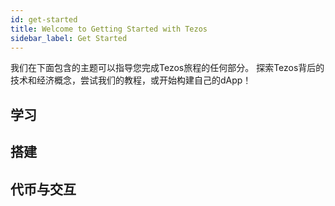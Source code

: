 ```yaml
---
id: get-started
title: Welcome to Getting Started with Tezos
sidebar_label: Get Started
---
```




我们在下面包含的主题可以指导您完成Tezos旅程的任何部分。 探索Tezos背后的技术和经济概念，尝试我们的教程，或开始构建自己的dApp！
<Wrapper center>

## 学习

<CardSection>

<Card
heading="什么是Tezos?"
link="/docs/learn/what-is-tezos"
icon="../../img/icons/get-started/what-is-tezos.svg"
/>

<Card
heading="打开钱包"
link="/docs/learn/store-and-use"
icon="../../img/icons/get-started/open-a-wallet.svg" 
iconResize
/>

<Card
heading="加入网络"
link="https://wiki.tezosagora.org/learn/baking"
icon="../../img/icons/get-started/join-the-network.svg" 
/>

</CardSection>

</Wrapper>

<Wrapper center>

## 搭建

<CardSection>

<Card
heading="环境搭建"
link="https://assets.tqtezos.com/docs/setup/1-tezos-client/"
icon="../../img/icons/get-started/sandbox.svg" 
/>

<Card
heading="智能合约: Ligo"
link="https://tezosacademy.io/"
icon="../../img/icons/get-started/ligo.svg" 
/>

<Card
heading="智能合约: SmartPy"
link="https://develop.cryptocodeschool.in/tezos/academy/"
icon="../../img/icons/get-started/smartpy.svg" 
/>

<Card
heading="创建你的第一个 Tezos dApp"
link="https://github.com/claudebarde/svelte-tezos-template"
icon="../../img/icons/get-started/first-tezos-dapp.svg" 
iconResize
/>

</CardSection>

</Wrapper>

<Wrapper center>

## 代币与交互

<CardSection>

<Card
heading="创建 Tezos Token"
link="https://assets.tqtezos.com/docs/token-contracts/fa12/1-fa12-intro/"
icon="../../img/icons/get-started/create-token.svg" 
/>

<Card
heading=" tez 与 Tokens 交互"
link="https://assets.tqtezos.com/docs/token-contracts/fa2/1-fa2-smartpy/"
icon="../../img/icons/get-started/integrate-xtz.svg" 
iconResize
/>


</CardSection>

</Wrapper>
